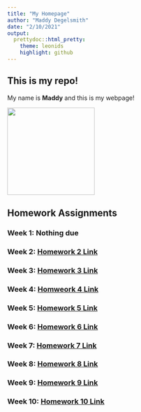 ```yaml
---
title: "My Homepage"
author: "Maddy Degelsmith"
date: "2/10/2021"
output:
  prettydoc::html_pretty:
    theme: leonids
    highlight: github
---
```


## This is my repo!

My name is **Maddy** and this is my webpage! 

<img src="MaddyPhoto.jpg" width = "200" height ="200" />

## Homework Assignments

### Week 1: **Nothing due**

### Week 2: [Homework 2 Link](Homework_02.html)

### Week 3: [Homework 3 Link](Homework_03.html)

### Week 4: [Homweork 4 Link](Homework_04.html)

### Week 5: [Homework 5 Link](Homework_05.html)

### Week 6: [Homework 6 Link](Homework_06.html)

### Week 7: [Homework 7 Link](Homework_07.html)

### Week 8: [Homework 8 Link](Homework_08.html)

### Week 9: [Homework 9 Link](Homework_09.html)

### Week 10: [Homework 10 Link](Homework_10.html)

